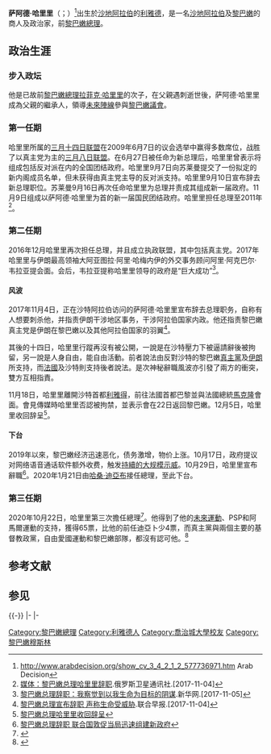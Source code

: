 {{noteTA
|T=zh-hans:萨阿德·哈里里;zh-hant:薩德·哈里里;
|1=zh-hans:萨阿德;zh-hant:薩德;
}}
{{Infobox Officeholder
|name        = 萨阿德·哈里里<br /><small>سعد الدين رفيق الحريري</small>
|image       = Saad Hariri in Sochi, 13 September 2017.jpg
|office        = [[黎巴嫩總理|黎巴嫩總理]]
|president     = [[米切尔·奥恩|米切尔·奥恩]]
|deputy        =
|term_start    = 2020年10月22日
|term_end      = 2021年9月10日
|predecessor   = [[穆斯塔法·阿迪布|穆斯塔法·阿迪布]]
|successor     =
|president1   = [[米切尔·奥恩|米切尔·奥恩]]
|term_start1   = 2016年12月18日
|term_end1     = 2020年1月21日
|predecessor1  = [[塔馬姆·薩拉姆|塔馬姆·薩拉姆]]
|successor1    = [[哈桑·迪亞布_(政治人物)|哈桑·迪亞布]]
|president2  = [[米歇尔·苏莱曼|米歇尔·苏莱曼]]
|term_start2 = 2009年6月27日
|term_end2   = 2011年6月13日
|predecessor2= [[福阿德·西尼乌拉|福阿德·西尼乌拉]]
|successor2  = [[納吉布·米卡提|納吉布·米卡提]]
|birthdate  = {{birth date and age|1970|4|18}}
|birthplace = {{flag|Saudi Arabia}}[[利雅得|利雅得]]
|death date  = 
|nationality = {{flag|Lebanon}}<br>{{flag|Saudi Arabia}}<ref name=Husseini2012>{{cite book|author=Rola el Husseini|title=Pax Syriana: Elite Politics in Postwar Lebanon|url=https://books.google.com/books?id=zgl6DgAVzWMC&pg=PA250|accessdate=2013-03-08|date=2012-10-15|publisher=Syracuse University Press|isbn=978-0-8156-3304-4|pages=261}}</ref><br>{{FRA}}
|party       = [[三月十四日联盟|三月十四日联盟]]<br>[[未來陣線|未來陣線]]
|religion    = [[伊斯蘭教|伊斯蘭教]][[遜尼派|遜尼派]]
}}
{{中文译名
| putonghua = 萨阿德·哈里里<ref>{{Cite web |url = http://www.cankaoxiaoxi.com/ym/20201030/2423648.shtml |title = 10月30日译名发布：Saad Hariri |author = 黄晋一 |date = 2020-10-30 |publisher = 参考消息 |language = zh-cn |accessdate = 2020-11-29 }}</ref>
| taiwan    = 
| cantonese = 
}}
'''萨阿德·哈里里'''（{{lang-ar|سعد الدين رفيق الحريري}}；{{bd|1970年|4月18日|||Hariri, Saad}}）<ref>http://www.arabdecision.org/show_cv_3_4_2_1_2_577736971.htm Arab Decision</ref>出生於[[沙地阿拉伯|沙地阿拉伯]]的[[利雅德|利雅德]]，是一名[[沙地阿拉伯|沙地阿拉伯]]及[[黎巴嫩|黎巴嫩]]的商人及政治家，前[[黎巴嫩總理|黎巴嫩總理]]。

==政治生涯==
===步入政坛===
他是已故前[[黎巴嫩總理|黎巴嫩總理]][[拉菲克·哈里里|拉菲克·哈里里]]的次子，在父親遇刺逝世後，萨阿德·哈里里成為父親的繼承人，領導[[未來陣線|未來陣線]]參與[[黎巴嫩議會|黎巴嫩議會]]。
===第一任期===
哈里里所属的[[三月十四日联盟|三月十四日联盟]]在2009年6月7日的议会选举中赢得多数席位，战胜了以真主党为主的[[三月八日联盟|三月八日联盟]]。在6月27日被任命为新总理后，哈里里曾表示将组成包括反对派在内的全国团结政府。哈里里9月7日向苏莱曼提交了一份拟定的新内阁成员名单，但未获得由真主党主导的反对派支持。哈里里9月10日宣布辞去新总理职位。苏莱曼9月16日再次任命哈里里为总理并责成其组成新一届政府。11月9日组成以萨阿德·哈里里为首的新一届国民团结政府。哈里里担任总理至2011年<ref>[http://sputniknews.cn/politics/201711041023972919/ 媒体：黎巴嫩总理哈里里辞职].俄罗斯卫星通讯社.[2017-11-04]</ref>。
===第二任期===
2016年12月哈里里再次担任总理，并且成立执政联盟，其中包括真主党。2017年哈里里与伊朗最高领袖大阿亚图拉·阿里·哈梅内伊的外交事务顾问阿里·阿克巴尔·韦拉亚提会面。会后，韦拉亚提称哈里里领导的政府是“巨大成功”<ref>[http://news.xinhuanet.com/world/2017-11/05/c_129733199.htm 黎巴嫩总理辞职：我察觉到以我生命为目标的阴谋].新华网.[2017-11-05]</ref>。
====风波====
{{main|{{en-link|2017年黎巴嫩－沙特阿拉伯爭端|2017 Lebanon–Saudi Arabia dispute}}}}
2017年11月4日，正在沙特阿拉伯访问的萨阿德·哈里里宣布辞去总理职务，自称有人想要刺杀他，并指责伊朗干涉地区事务，干涉阿拉伯国家内政。他还指责黎巴嫩真主党是伊朗在黎巴嫩以及其他阿拉伯国家的羽翼<ref>[http://www.zaobao.com.sg/realtime/world/story20171104-808436 黎巴嫩总理宣布辞职 声称生命受威胁].联合早报.[2017-11-04]</ref>。

其後的十四日，哈里里行蹤再沒有被公開，一說是在沙特壓力下被逼請辭後被拘留，另一說是人身自由，能自由活動。前者說法由反對沙特的黎巴嫩[[真主党|真主黨]]及[[伊朗|伊朗]]所支持，而[[法国|法國]]及沙特則支持後者說法。是次神秘辭職風波亦引發了兩方的衝突，雙方互相指責。

11月18日，哈里里離開沙特首都[[利雅得|利雅得]]，前往法國首都巴黎並與法國總統[[埃马纽埃尔·马克龙|馬克隆]]會面。會見傳媒時哈里里否認被拘禁，並表示會在22日返回黎巴嫩。12月5日，哈里里收回辞呈<ref>[http://www.xinhuanet.com//world/2017-12/05/c_1122063174.htm 黎巴嫩总理哈里里收回辞呈]</ref>。
====下台====
{{main|2019－2020年黎巴嫩抗议}}
2019年以來，黎巴嫩经济迅速恶化，债务激增，物价上涨。10月17日，政府提议对网络语音通话软件额外收费，触发[[2019－2020年黎巴嫩抗议|持續的大规模示威]]。10月29日，哈里里宣布辭職<ref>[https://news.un.org/zh/story/2019/10/1044541 黎巴嫩总理辞职 联合国敦促当局迅速组建新政府]</ref>。2020年1月21日由[[哈桑·迪亞布_(政治人物)|哈桑·迪亞布]]接任總理，至此下台。

===第三任期===
2020年10月22日，哈里里第三次擔任總理<ref>{{cite news |title=黎巴嫩前总理哈里里再受命组阁 |url=https://www.sohu.com/a/426607442_267106}}</ref>。他得到了他的[[未來運動|未來運動]]、PSP和阿馬爾運動的支持，獲得65票，比他的前任迪亞卜少4票，而真主黨與兩個主要的基督教政黨，自由愛國運動和黎巴嫩部隊，都沒有認可他。<ref>{{Cite web|title=تسمية الحريري لتشكيل الحكومة المقبلة بـ65 صوتا بأقل من 4 أصوات من دياب في الاستشارات الماضية|url=https://arabic.rt.com/middle_east/1166231-%D8%AA%D8%B3%D9%85%D9%8A%D8%A9-%D8%A7%D9%84%D8%AD%D8%B1%D9%8A%D8%B1%D9%8A-%D9%84%D8%AA%D8%B4%D9%83%D9%8A%D9%84-%D8%A7%D9%84%D8%AD%D9%83%D9%88%D9%85%D8%A9-%D8%A7%D9%84%D9%85%D9%82%D8%A8%D9%84%D8%A9-%D8%A8%D9%8064-%D8%B5%D9%88%D8%AA%D8%A7-%D8%A8%D8%A3%D9%82%D9%84-%D9%85%D9%86-5-%D8%A3%D8%B5%D9%88%D8%A7%D8%AA-%D9%85%D9%86-%D8%AF%D9%8A%D8%A7%D8%A8-%D9%81%D9%8A-%D8%A7%D9%84%D8%A5%D8%B3%D8%AA%D8%B4%D8%A7%D8%B1%D8%A7%D8%AA-%D8%A7%D9%84%D9%85%D8%A7%D8%B6%D9%8A%D8%A9/|access-date=2020-10-27|website=RT Arabic|language=ar}}</ref>

==参考文献==
{{Reflist}}
==参见==
{{-}}
{{start box}}
{{s-gov|黎巴嫩}}
{{s-before|[[福阿德·西尼乌拉|福阿德·西尼乌拉]]}}
{{s-title|rows=3|[[黎巴嫩总理|黎巴嫩总理]]|2009年－2011年<br>2016年－2020年<br>2020年－}}
{{s-after|[[納吉布·米卡提|納吉布·米卡提]]}}
|-
{{s-before|[[塔馬姆·薩拉姆|塔馬姆·薩拉姆]]}}
{{s-after|[[哈桑·迪亞布_(政治人物)|哈桑·迪亞布]]}}
|-
{{s-before|[[穆斯塔法·阿迪布|穆斯塔法·阿迪布]]}}
{{s-inc|}}
{{end box}}
{{Authority control}}
{{DEFAULTSORT:Hariri, Saad}}
[[Category:黎巴嫩總理|Category:黎巴嫩總理]]
[[Category:利雅德人|Category:利雅德人]]
[[Category:喬治城大學校友|Category:喬治城大學校友]]
[[Category:黎巴嫩穆斯林|Category:黎巴嫩穆斯林]]